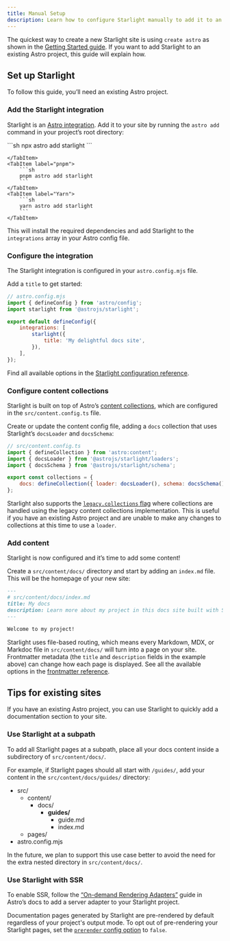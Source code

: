 ```yaml
---
title: Manual Setup
description: Learn how to configure Starlight manually to add it to an existing Astro project.
---
```



The quickest way to create a new Starlight site is using `create astro` as shown in the [Getting Started guide](/getting-started/#create-a-new-project).
If you want to add Starlight to an existing Astro project, this guide will explain how.

## Set up Starlight

To follow this guide, you’ll need an existing Astro project.

### Add the Starlight integration

Starlight is an [Astro integration](https://docs.astro.build/en/guides/integrations-guide/). Add it to your site by running the `astro add` command in your project’s root directory:

<Tabs syncKey="pkg">
    <TabItem label="npm">
        ```sh
        npx astro add starlight
        ```

    </TabItem>
    <TabItem label="pnpm">
        ```sh
        pnpm astro add starlight
        ```
    </TabItem>
    <TabItem label="Yarn">
        ```sh
        yarn astro add starlight
        ```
    </TabItem>

</Tabs>

This will install the required dependencies and add Starlight to the `integrations` array in your Astro config file.

### Configure the integration

The Starlight integration is configured in your `astro.config.mjs` file.

Add a `title` to get started:

```js ins={8}
// astro.config.mjs
import { defineConfig } from 'astro/config';
import starlight from '@astrojs/starlight';

export default defineConfig({
	integrations: [
		starlight({
			title: 'My delightful docs site',
		}),
	],
});
```

Find all available options in the [Starlight configuration reference](/reference/configuration/).

### Configure content collections

Starlight is built on top of Astro’s [content collections](https://docs.astro.build/en/guides/content-collections/), which are configured in the `src/content.config.ts` file.

Create or update the content config file, adding a `docs` collection that uses Starlight’s `docsLoader` and `docsSchema`:

```js ins={3,7}
// src/content.config.ts
import { defineCollection } from 'astro:content';
import { docsLoader } from '@astrojs/starlight/loaders';
import { docsSchema } from '@astrojs/starlight/schema';

export const collections = {
	docs: defineCollection({ loader: docsLoader(), schema: docsSchema() }),
};
```

Starlight also supports the [`legacy.collections` flag](https://docs.astro.build/en/reference/legacy-flags/) where collections are handled using the legacy content collections implementation.
This is useful if you have an existing Astro project and are unable to make any changes to collections at this time to use a `loader`.

### Add content

Starlight is now configured and it’s time to add some content!

Create a `src/content/docs/` directory and start by adding an `index.md` file.
This will be the homepage of your new site:

```md
---
# src/content/docs/index.md
title: My docs
description: Learn more about my project in this docs site built with Starlight.
---

Welcome to my project!
```

Starlight uses file-based routing, which means every Markdown, MDX, or Markdoc file in `src/content/docs/` will turn into a page on your site. Frontmatter metadata (the `title` and `description` fields in the example above) can change how each page is displayed.
See all the available options in the [frontmatter reference](/reference/frontmatter/).

## Tips for existing sites

If you have an existing Astro project, you can use Starlight to quickly add a documentation section to your site.

### Use Starlight at a subpath

To add all Starlight pages at a subpath, place all your docs content inside a subdirectory of `src/content/docs/`.

For example, if Starlight pages should all start with `/guides/`, add your content in the `src/content/docs/guides/` directory:


<FileTree>

- src/
  - content/
    - docs/
      - **guides/**
        - guide.md
        - index.md
  - pages/
- astro.config.mjs

</FileTree>

In the future, we plan to support this use case better to avoid the need for the extra nested directory in `src/content/docs/`.

### Use Starlight with SSR

To enable SSR, follow the [“On-demand Rendering Adapters”](https://docs.astro.build/en/guides/on-demand-rendering/) guide in Astro’s docs to add a server adapter to your Starlight project.

Documentation pages generated by Starlight are pre-rendered by default regardless of your project's output mode. To opt out of pre-rendering your Starlight pages, set the [`prerender` config option](/reference/configuration/#prerender) to `false`.
